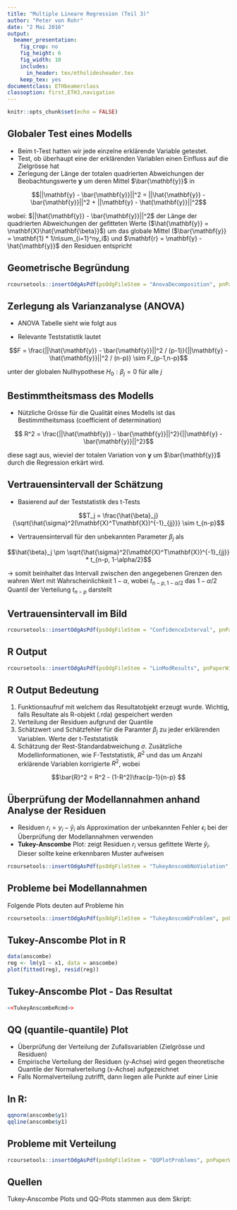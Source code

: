 ```yaml
---
title: "Multiple Lineare Regression (Teil 3)"
author: "Peter von Rohr"
date: "2 Mai 2016"
output: 
  beamer_presentation:
    fig_crop: no
    fig_height: 6
    fig_width: 10
    includes:
      in_header: tex/ethslidesheader.tex
    keep_tex: yes
documentclass: ETHbeamerclass
classoption: first,ETH3,navigation
---
```


```r
knitr::opts_chunk$set(echo = FALSE)
```


## Globaler Test eines Modells
- Beim t-Test hatten wir jede einzelne erklärende Variable getestet. 
- Test, ob überhaupt eine der erklärenden Variablen einen Einfluss auf die Zielgrösse hat
- Zerlegung der Länge der totalen quadrierten Abweichungen der Beobachtungswerte $\mathbf{y}$ um deren Mittel $\bar{\mathbf{y}}$ in

$$||\mathbf{y} -  \bar{\mathbf{y}}||^2 = ||\hat{\mathbf{y}} - \bar{\mathbf{y}}||^2 + ||\mathbf{y} - \hat{\mathbf{y}}||^2$$

wobei: $||\hat{\mathbf{y}} - \bar{\mathbf{y}}||^2$ der Länge der quadrierten Abweichungen der gefitteten Werte ($\hat{\mathbf{y}} = \mathbf{X}\hat{\mathbf{\beta}}$) um das globale Mittel ($\bar{\mathbf{y}} = \mathbf{1} * 1/n\sum_{i=1}^ny_i$) und $\mathbf{r} = \mathbf{y} - \hat{\mathbf{y}}$ den Residuen entspricht


## Geometrische Begründung

```r
rcoursetools::insertOdgAsPdf(psOdgFileStem = "AnovaDecomposition", pnPaperWidthScale = 0.8)
```


## Zerlegung als Varianzanalyse (ANOVA)
- ANOVA Tabelle sieht wie folgt aus

\begin{tabular}{lccc}
            &  sums of squares  &  degrees of freedom  &  mean square \\
regression  &  $||\hat{\mathbf{y}} - \bar{\mathbf{y}}||^2$  &  $p-1$  &  $||\hat{\mathbf{y}} - \bar{\mathbf{y}}||^2 / (p-1)$ \\ 
error       &  $||\mathbf{y} - \hat{\mathbf{y}}||^2$        &  $n-p$  &  $||\mathbf{y} - \hat{\mathbf{y}}||^2 / (n-p)$\\
\hline
total       &  $||\mathbf{y} -  \bar{\mathbf{y}}||^2$       &  $n-1$  &  \\
\end{tabular}

\vspace{2ex}
- Relevante Teststatistik lautet

$$F = \frac{||\hat{\mathbf{y}} - \bar{\mathbf{y}}||^2 / (p-1)}{||\mathbf{y} - \hat{\mathbf{y}}||^2 / (n-p)} \sim F_{p-1,n-p}$$ 

\vspace{2ex}
unter der globalen Nullhypothese $H_0: \beta_j = 0$ für alle $j$


## Bestimmtheitsmass des Modells
- Nützliche Grösse für die Qualität eines Modells ist das Bestimmtheitsmass (coefficient of determination)

$$ R^2 = \frac{||\hat{\mathbf{y}} - \bar{\mathbf{y}}||^2}{||\mathbf{y} -  \bar{\mathbf{y}}||^2}$$

diese sagt aus, wieviel der totalen Variation von $\mathbf{y}$ um $\bar{\mathbf{y}}$ durch die Regression erkärt wird.


##  Vertrauensintervall der Schätzung
- Basierend auf der Teststatistik des t-Tests

$$T_j = \frac{\hat{\beta}_j}{\sqrt{\hat{\sigma}^2(\mathbf{X}^T\mathbf{X})^{-1}_{jj}}} \sim t_{n-p}$$

- Vertrauensintervall für den unbekannten Parameter $\beta_j$ als 

$$\hat{\beta}_j \pm \sqrt{\hat{\sigma}^2(\mathbf{X}^T\mathbf{X})^{-1}_{jj}} * t_{n-p, 1-\alpha/2}$$

$\rightarrow$ somit beinhaltet das Intervall zwischen den angegebenen Grenzen den wahren Wert mit Wahrscheinlichkeit $1-\alpha$, wobei $t_{n-p, 1-\alpha/2}$ das $1-\alpha/2$ Quantil der Verteilung $t_{n-p}$ darstellt


## Vertrauensintervall im Bild

```r
rcoursetools::insertOdgAsPdf(psOdgFileStem = "ConfidenceInterval", pnPaperWidthScale = 0.8)
```


## R Output

```r
rcoursetools::insertOdgAsPdf(psOdgFileStem = "LinModResults", pnPaperWidthScale = 0.7)
```


## R Output Bedeutung

1. Funktionsaufruf mit welchem das Resultatobjekt erzeugt wurde. Wichtig, falls Resultate als R-objekt (.rda) gespeichert werden
2. Verteilung der Residuen aufgrund der Quantile
3. Schätzwert und Schätzfehler für die Paramter $\beta_j$ zu jeder erklärenden Variablen. Werte der t-Teststatistik
4. Schätzung der Rest-Standardabweichung $\sigma$.  Zusätzliche Modellinformationen, wie F-Teststatistik, $R^2$ und das um Anzahl erklärende Variablen korrigierte $R^2$, wobei

$$\bar{R}^2 = R^2 - (1-R^2)\frac{p-1}{n-p} $$


## Überprüfung der Modellannahmen anhand Analyse der Residuen

- Residuen $r_i = y_i - \hat{y}_i$ als Approximation der unbekannten Fehler $\epsilon_i$ bei der Überprüfung der Modellannahmen verwenden
- __Tukey-Anscombe__ Plot: zeigt Residuen $r_i$ versus gefittete Werte $\hat{y}_i$. Dieser sollte keine erkennbaren Muster aufweisen


```r
rcoursetools::insertOdgAsPdf(psOdgFileStem = "TukeyAnscombNoViolation", pnPaperWidthScale = 0.5)
```


## Probleme bei Modellannahmen
Folgende Plots deuten auf Probleme hin

```r
rcoursetools::insertOdgAsPdf(psOdgFileStem = "TukeyAnscombProblem", pnPaperWidthScale = 0.8)
```


## Tukey-Anscombe Plot in R

```r
data(anscombe)
reg <- lm(y1 ~ x1, data = anscombe)
plot(fitted(reg), resid(reg))
```


## Tukey-Anscombe Plot - Das Resultat


\setkeys{Gin}{width=0.8\paperwidth}
```r
<<TukeyAnscombeRcmd>>
```
\setkeys{Gin}{width=1.1\paperwidth,height=1.1\textheight,keepaspectratio}


## QQ (quantile-quantile) Plot

- Überprüfung der Verteilung der Zufallsvariablen (Zielgrösse und Residuen)
- Empirische Verteilung der Residuen (y-Achse) wird gegen theoretische Quantile der Normalverteilung (x-Achse) aufgezeichnet
- Falls Normalverteilung zutrifft, dann liegen alle Punkte auf einer Linie


## In R:

\setkeys{Gin}{width=0.8\paperwidth}
```r
qqnorm(anscombe$y1)
qqline(anscombe$y1)
```
\setkeys{Gin}{width=1.1\paperwidth,height=1.1\textheight,keepaspectratio}


## Probleme mit Verteilung

```r
rcoursetools::insertOdgAsPdf(psOdgFileStem = "QQPlotProblems", pnPaperWidthScale = 0.8)
```

## Quellen

Tukey-Anscombe Plots und QQ-Plots stammen aus dem Skript: 

\begin{quote}
Computational Statistics\\
Peter B\"uhlmann and Martin M\"achler\\
Seminar f\"ur Statistik ETH Z\"urich\\
Version of January 31, 2014
\end{quote}
